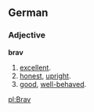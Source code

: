 ==German==
===Adjective===
'''brav'''
# [[excellent]].
# [[honest]], [[upright]].
# [[good]], [[well-behaved]].

[[pl:Brav]]
